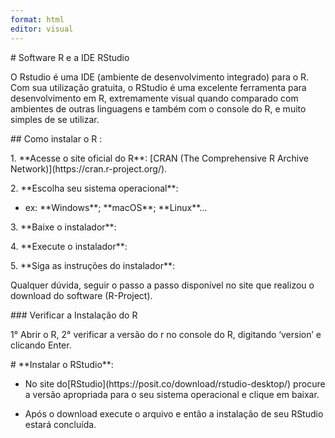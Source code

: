 ```yaml
---
format: html
editor: visual
---
```


\# Software R e a IDE RStudio

O Rstudio é uma IDE (ambiente de desenvolvimento integrado) para o R. Com sua utilização gratuita, o RStudio é uma excelente ferramenta para desenvolvimento em R, extremamente visual quando comparado com ambientes de outras linguagens e também com o console do R, e muito simples de se utilizar.

\## Como instalar o R :

1\. \*\*Acesse o site oficial do R\*\*: \[CRAN (The Comprehensive R Archive Network)\](https://cran.r-project.org/).

2\. \*\*Escolha seu sistema operacional\*\*:

-   ex: \*\*Windows\*\*; \*\*macOS\*\*; \*\*Linux\*\*...

3\. \*\*Baixe o instalador\*\*:

4\. \*\*Execute o instalador\*\*:

5\. \*\*Siga as instruções do instalador\*\*:

Qualquer dúvida, seguir o passo a passo disponível no site que realizou o download do software (R-Project).

\### Verificar a Instalação do R

1° Abrir o R, 2° verificar a versão do r no console do R, digitando 'version' e clicando Enter.

\# \*\*Instalar o RStudio\*\*:

-   No site do\[RStudio\](https://posit.co/download/rstudio-desktop/) procure a versão apropriada para o seu sistema operacional e clique em baixar.

-   Após o download execute o arquivo e então a instalação de seu RStudio estará concluída.
